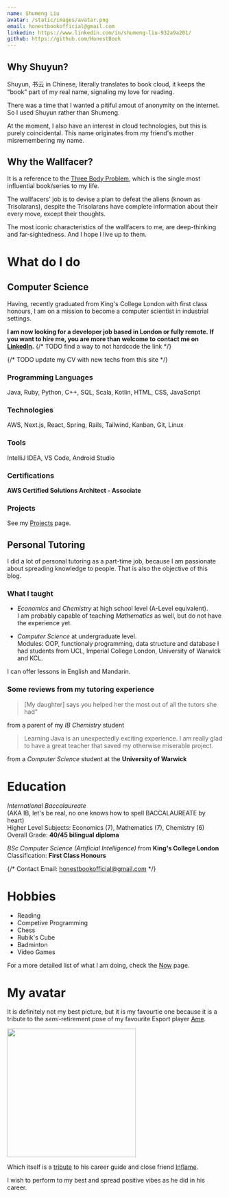 ```yaml
---
name: Shumeng Liu
avatar: /static/images/avatar.png
email: honestbookofficial@gmail.com
linkedin: https://www.linkedin.com/in/shumeng-liu-932a9a201/
github: https://github.com/HonestBook
---
```


## Why Shuyun?

Shuyun, 书云 in Chinese, literally translates to book cloud, it keeps the "book" part of my
real name, signaling my love for reading.

There was a time that I wanted a pitiful amout of anonymity on the internet. So I used Shuyun
rather than Shumeng.

At the moment, I also have an interest in cloud technologies, but this is purely coincidental.
This name originates from my friend's mother misremembering my name.

## Why the Wallfacer?

It is a reference to the [Three Body Problem](https://www.goodreads.com/book/show/23168817-the-dark-forest),
which is the single most influential book/series to my life.

The wallfacers' job is to devise a plan to defeat the aliens (known as Trisolarans), despite
the Trisolarans have complete information about their every move, except their thoughts.

The most iconic characteristics of the wallfacers to me, are deep-thinking and far-sightedness.
And I hope I live up to them.

# What do I do

## Computer Science

Having, recently graduated from King's College London with first class honours,
I am on a mission to become a computer scientist in industrial settings.

**I am now looking for a developer job based in London or fully remote.**
**If you want to hire me, you are more than welcome to contact me on [LinkedIn](https://www.linkedin.com/in/shumeng-liu-932a9a201/).**
{/* TODO find a way to not hardcode the link */}

{/* TODO update my CV with new techs from this site */}

### Programming Languages

Java, Ruby, Python, C++, SQL, Scala, Kotlin, HTML, CSS, JavaScript

### Technologies

AWS, Next.js, React, Spring, Rails, Tailwind, Kanban, Git, Linux

### Tools

IntelliJ IDEA, VS Code, Android Studio

### Certifications

**AWS Certified Solutions Architect - Associate**

### Projects

See my [Projects](projects) page.

## Personal Tutoring

I did a lot of personal tutoring as a part-time job, because I am passionate about spreading
knowledge to people. That is also the objective of this blog.

### What I taught

- _Economics_ and _Chemistry_ at high school level (A-Level equivalent).  
  I am probably capable of teaching _Mathematics_ as well, but do not have the experience yet.

- _Computer Science_ at undergraduate level.  
  Modules: OOP, functionaly programming, data structure and database
  I had students from UCL, Imperial College London, University of Warwick and KCL.

I can offer lessons in English and Mandarin.

### Some reviews from my tutoring experience

> [My daughter] says you helped her the most out of all the tutors she had"

from a parent of my _IB Chemistry_ student

> Learning Java is an unexpectedly exciting experience. I am really glad to have a great teacher that saved my otherwise miserable project.

from a _Computer Science_ student at the **University of Warwick**

# Education

_International Baccalaureate_  
(AKA IB, let's be real, no one knows how to spell BACCALAUREATE by heart)  
Higher Level Subjects: Economics (7), Mathematics (7), Chemistry (6)  
Overall Grade: **40/45 bilingual diploma**

_BSc Computer Science (Artificial Intelligence)_ from **King's College London**  
Classification: **First Class Honours**

{/* Contact Email: honestbookofficial@gmail.com */}

# Hobbies

- Reading
- Competive Programming
- Chess
- Rubik's Cube
- Badminton
- Video Games

For a more detailed list of what I am doing, check the [Now](now) page.

# My avatar

It is definitely not my best picture, but it is my favourtie one because it is
a tribute to the _semi_-retirement pose of my favourite Esport player [Ame](https://liquipedia.net/dota2/Ame).

<img src="/static/images/about/ame-retirement.jpg" width="300" height="300" />

Which itself is a [tribute](/static/images/about/inflame.jpeg) to his career guide and close friend [Inflame](https://liquipedia.net/dota2/Inflame).

I wish to perform to my best and spread positive vibes as he did in his career.
